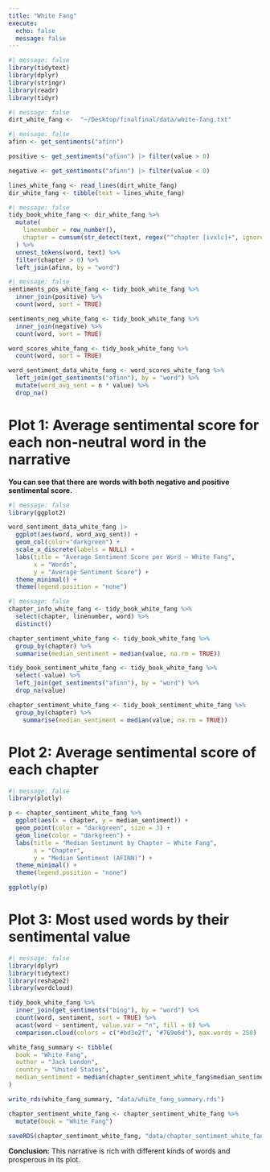 ```yaml
---
title: "White Fang"
execute:
  echo: false
  message: false
---
```


```r
#| message: false
library(tidytext)
library(dplyr)
library(stringr)
library(readr)
library(tidyr)
```
```r
#| message: false
dirt_white_fang <-  "~/Desktop/finalfinal/data/white-fang.txt"
```

```r
#| message: false
afinn <- get_sentiments("afinn")

positive <- get_sentiments("afinn") |> filter(value > 0)

negative <- get_sentiments("afinn") |> filter(value < 0)

lines_white_fang <- read_lines(dirt_white_fang) 
dir_white_fang <- tibble(text = lines_white_fang)
```

```r
#| message: false
tidy_book_white_fang <- dir_white_fang %>%
  mutate(
    linenumber = row_number(),
    chapter = cumsum(str_detect(text, regex("^chapter [ivxlc]+", ignore_case = TRUE)))
  ) %>%
  unnest_tokens(word, text) %>%
  filter(chapter > 0) %>%
  left_join(afinn, by = "word")
```

```r
#| message: false
sentiments_pos_white_fang <- tidy_book_white_fang %>%
  inner_join(positive) %>%
  count(word, sort = TRUE)

sentiments_neg_white_fang <- tidy_book_white_fang %>%
  inner_join(negative) %>%
  count(word, sort = TRUE)

word_scores_white_fang <- tidy_book_white_fang %>%
  count(word, sort = TRUE)

word_sentiment_data_white_fang <- word_scores_white_fang %>%
  left_join(get_sentiments("afinn"), by = "word") %>%
  mutate(word_avg_sent = n * value) %>%
  drop_na()
```

# Plot 1: Average sentimental score for each non-neutral word in the narrative

**You can see that there are words with both negative and positive sentimental score.**

```r
#| message: false
library(ggplot2)

word_sentiment_data_white_fang |> 
  ggplot(aes(word, word_avg_sent)) + 
  geom_col(color="darkgreen") + 
  scale_x_discrete(labels = NULL) + 
  labs(title = "Average Sentiment Score per Word – White Fang",
       x = "Words",
       y = "Average Sentiment Score") + 
  theme_minimal() + 
  theme(legend.position = "none")
```

```r
#| message: false
chapter_info_white_fang <- tidy_book_white_fang %>%
  select(chapter, linenumber, word) %>% 
  distinct()

chapter_sentiment_white_fang <- tidy_book_white_fang %>%
  group_by(chapter) %>%
  summarise(median_sentiment = median(value, na.rm = TRUE))

tidy_book_sentiment_white_fang <- tidy_book_white_fang %>%
  select(-value) %>%  
  left_join(get_sentiments("afinn"), by = "word") %>%
  drop_na(value)

chapter_sentiment_white_fang <- tidy_book_sentiment_white_fang %>%
  group_by(chapter) %>%
    summarise(median_sentiment = median(value, na.rm = TRUE))
```

# Plot 2: Average sentimental score of each chapter

```r
#| message: false
library(plotly)

p <- chapter_sentiment_white_fang %>%
  ggplot(aes(x = chapter, y = median_sentiment)) +
  geom_point(color = "darkgreen", size = 3) +
  geom_line(color = "darkgreen") +
  labs(title = "Median Sentiment by Chapter – White Fang",
       x = "Chapter",
       y = "Median Sentiment (AFINN)") + 
  theme_minimal() +
  theme(legend.position = "none")

ggplotly(p)
```

# Plot 3: Most used words by their sentimental value

```r
#| message: false
library(dplyr)
library(tidytext)
library(reshape2)
library(wordcloud)

tidy_book_white_fang %>%
  inner_join(get_sentiments("bing"), by = "word") %>%
  count(word, sentiment, sort = TRUE) %>%
  acast(word ~ sentiment, value.var = "n", fill = 0) %>%
  comparison.cloud(colors = c("#bd3e2f", "#769e6d"), max.words = 250)
```

```r
white_fang_summary <- tibble(
  book = "White Fang",
  author = "Jack London",
  country = "United States",
  median_sentiment = median(chapter_sentiment_white_fang$median_sentiment, na.rm = TRUE)
)

write_rds(white_fang_summary, "data/white_fang_summary.rds")
```

```r
chapter_sentiment_white_fang <- chapter_sentiment_white_fang %>%
  mutate(book = "White Fang")

saveRDS(chapter_sentiment_white_fang, "data/chapter_sentiment_white_fang.rds")

```

**Conclusion:**
This narrative is rich with different kinds of words and prosperous in its plot.